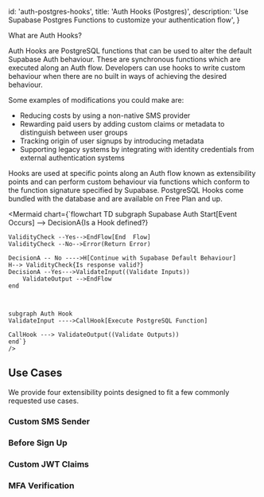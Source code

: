 
  id: 'auth-postgres-hooks',
  title: 'Auth Hooks (Postgres)',
  description: 'Use Supabase Postgres Functions to customize your authentication flow',
}


What are Auth Hooks?

Auth Hooks are PostgreSQL functions that can be used to alter the default Supabase Auth behaviour. These are synchronous functions which are executed along an Auth flow. Developers can use hooks to write custom behaviour when there are no built in ways of achieving the desired behaviour.

Some examples of modifications you could make are:

- Reducing costs by using a non-native SMS provider
- Rewarding paid users by adding custom claims or metadata to distinguish between user groups
- Tracking origin of user signups by introducing metadata
- Supporting legacy systems by integrating with identity credentials from external authentication systems


Hooks are used at specific points along an Auth flow known as extensibility points and can perform custom behaviour via functions which conform to the function signature specified by Supabase. PostgreSQL Hooks come bundled with the database and are available on Free Plan and up.

<Mermaid
 chart={`flowchart TD
    subgraph Supabase Auth
    Start[Event Occurs] --> DecisionA{Is a Hook defined?}

    ValidityCheck --Yes-->EndFlow[End  Flow]
    ValidityCheck --No-->Error(Return Error)

    DecisionA -- No ---->H[Continue with Supabase Default Behaviour]
    H--> ValidityCheck{Is response valid?}
    DecisionA --Yes--->ValidateInput((Validate Inputs))
        ValidateOutput -->EndFlow
    end



    subgraph Auth Hook
    ValidateInput ---->CallHook[Execute PostgreSQL Function]

    CallHook ---> ValidateOutput((Validate Outputs))
    end`}
    />



## Use Cases

We provide four extensibility points designed to fit a few commonly requested use cases.

### Custom SMS Sender

### Before Sign Up

### Custom JWT Claims

### MFA Verification
